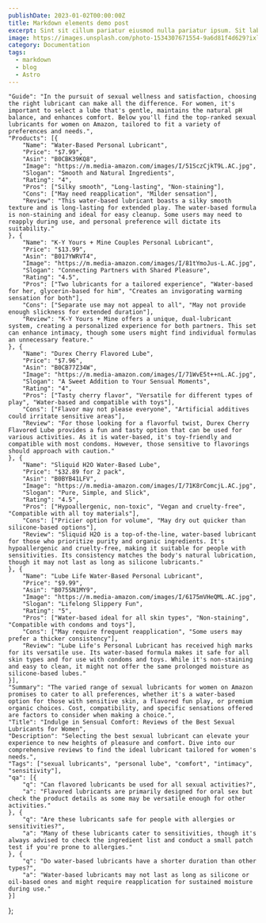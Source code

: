 ```yaml
---
publishDate: 2023-01-02T00:00:00Z
title: Markdown elements demo post
excerpt: Sint sit cillum pariatur eiusmod nulla pariatur ipsum. Sit laborum anim qui mollit tempor pariatur nisi minim dolor.
image: https://images.unsplash.com/photo-1534307671554-9a6d81f4d629?ixlib=rb-4.0.3&ixid=M3wxMjA3fDB8MHxwaG90by1wYWdlfHx8fGVufDB8fHx8fA%3D%3D&auto=format&fit=crop&w=1651&q=80
category: Documentation
tags:
  - markdown
  - blog
  - Astro
---
```


	"Guide": "In the pursuit of sexual wellness and satisfaction, choosing the right lubricant can make all the difference. For women, it's important to select a lube that's gentle, maintains the natural pH balance, and enhances comfort. Below you'll find the top-ranked sexual lubricants for women on Amazon, tailored to fit a variety of preferences and needs.",
	"Products": [{
		"Name": "Water-Based Personal Lubricant",
		"Price": "$7.99",
		"Asin": "B0CBK39KQ8",
		"Image": "https://m.media-amazon.com/images/I/51SczCjkT9L.AC.jpg",
		"Slogan": "Smooth and Natural Ingredients",
		"Rating": "4",
		"Pros": ["Silky smooth", "Long-lasting", "Non-staining"],
		"Cons": ["May need reapplication", "Milder sensation"],
		"Review": "This water-based lubricant boasts a silky smooth texture and is long-lasting for extended play. The water-based formula is non-staining and ideal for easy cleanup. Some users may need to reapply during use, and personal preference will dictate its suitability."
	}, {
		"Name": "K-Y Yours + Mine Couples Personal Lubricant",
		"Price": "$13.99",
		"Asin": "B017YWRVT4",
		"Image": "https://m.media-amazon.com/images/I/81tYmoJus-L.AC.jpg",
		"Slogan": "Connecting Partners with Shared Pleasure",
		"Rating": "4.5",
		"Pros": ["Two lubricants for a tailored experience", "Water-based for her, glycerin-based for him", "Creates an invigorating warming sensation for both"],
		"Cons": ["Separate use may not appeal to all", "May not provide enough slickness for extended duration"],
		"Review": "K-Y Yours + Mine offers a unique, dual-lubricant system, creating a personalized experience for both partners. This set can enhance intimacy, though some users might find individual formulas an unnecessary feature."
	}, {
		"Name": "Durex Cherry Flavored Lube",
		"Price": "$7.96",
		"Asin": "B0CB77Z34W",
		"Image": "https://m.media-amazon.com/images/I/71WvE5t++nL.AC.jpg",
		"Slogan": "A Sweet Addition to Your Sensual Moments",
		"Rating": "4",
		"Pros": ["Tasty cherry flavor", "Versatile for different types of play", "Water-based and compatible with toys"],
		"Cons": ["Flavor may not please everyone", "Artificial additives could irritate sensitive areas"],
		"Review": "For those looking for a flavorful twist, Durex Cherry Flavored Lube provides a fun and tasty option that can be used for various activities. As it is water-based, it's toy-friendly and compatible with most condoms. However, those sensitive to flavorings should approach with caution."
	}, {
		"Name": "Sliquid H2O Water-Based Lube",
		"Price": "$32.89 for 2 pack",
		"Asin": "B0BYB41LFV",
		"Image": "https://m.media-amazon.com/images/I/71K8rComcjL.AC.jpg",
		"Slogan": "Pure, Simple, and Slick",
		"Rating": "4.5",
		"Pros": ["Hypoallergenic, non-toxic", "Vegan and cruelty-free", "Compatible with all toy materials"],
		"Cons": ["Pricier option for volume", "May dry out quicker than silicone-based options"],
		"Review": "Sliquid H2O is a top-of-the-line, water-based lubricant for those who prioritize purity and organic ingredients. It's hypoallergenic and cruelty-free, making it suitable for people with sensitivities. Its consistency matches the body's natural lubrication, though it may not last as long as silicone lubricants."
	}, {
		"Name": "Lube Life Water-Based Personal Lubricant",
		"Price": "$9.99",
		"Asin": "B075SN1MY9",
		"Image": "https://m.media-amazon.com/images/I/6175mVHeQML.AC.jpg",
		"Slogan": "Lifelong Slippery Fun",
		"Rating": "5",
		"Pros": ["Water-based ideal for all skin types", "Non-staining", "Compatible with condoms and toys"],
		"Cons": ["May require frequent reapplication", "Some users may prefer a thicker consistency"],
		"Review": "Lube Life's Personal Lubricant has received high marks for its versatile use. Its water-based formula makes it safe for all skin types and for use with condoms and toys. While it's non-staining and easy to clean, it might not offer the same prolonged moisture as silicone-based lubes."
	}],
	"Summary": "The varied range of sexual lubricants for women on Amazon promises to cater to all preferences, whether it's a water-based option for those with sensitive skin, a flavored fun play, or premium organic choices. Cost, compatibility, and specific sensations offered are factors to consider when making a choice.",
	"Title": "Indulge in Sensual Comfort: Reviews of the Best Sexual Lubricants for Women",
	"Description": "Selecting the best sexual lubricant can elevate your experience to new heights of pleasure and comfort. Dive into our comprehensive reviews to find the ideal lubricant tailored for women's needs.",
	"Tags": ["sexual lubricants", "personal lube", "comfort", "intimacy", "sensitivity"],
	"qa": [{
		"q": "Can flavored lubricants be used for all sexual activities?",
		"a": "Flavored lubricants are primarily designed for oral sex but check the product details as some may be versatile enough for other activities."
	}, {
		"q": "Are these lubricants safe for people with allergies or sensitivities?",
		"a": "Many of these lubricants cater to sensitivities, though it's always advised to check the ingredient list and conduct a small patch test if you're prone to allergies."
	}, {
		"q": "Do water-based lubricants have a shorter duration than other types?",
		"a": "Water-based lubricants may not last as long as silicone or oil-based ones and might require reapplication for sustained moisture during use."
	}]
};


<AmzProductTable products={data} />
